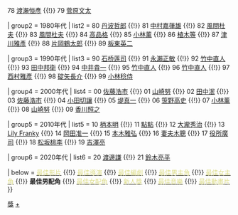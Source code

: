 {{Navbox
| name      = 日本電影學院獎最佳男配角
| title     = [[日本電影學院獎|<span style="color:#dd8;">日本電影學院獎</span>]][[日本電影學院獎最佳男配角獎|<span style="color:#dd8;">最佳男配角</font>]]
| basestyle = background-color:#815A2B;color:#dd8

| group1    = 1970年代
| list1     = 77 [[武田鐵矢]] {{!}} 78 [[渡瀨恒彥]] {{!}} 79 [[菅原文太]]

| group2    = 1980年代
| list2     = 80 [[丹波哲郎]] {{!}} 81 [[中村嘉葎雄]] {{!}} 82 [[風間杜夫]] {{!}} 83 [[風間杜夫]] {{!}} 84 [[高品格]] {{!}} 85 [[小林薰]] {{!}} 86 [[植木等]] {{!}} 87 [[津川雅彥]] {{!}} 88 [[片岡鶴太郎]] {{!}} 89 [[板東英二]]

| group3    = 1990年代
| list3     = 90 [[石桥莲司]] {{!}} 91 [[永瀨正敏]] {{!}} 92 [[竹中直人]] {{!}} 93 [[田中邦衛]] {{!}} 94 [[中井貴一]] {{!}} 95 [[竹中直人]] {{!}} 96 [[竹中直人]] {{!}} 97 [[西村雅彥]] {{!}} 98 [[碇矢長介]] {{!}} 99 [[小林稔侍]]

| group4    = 2000年代
| list4     = 00 [[佐藤浩市]] {{!}} 01 [[山崎努]] {{!}} 02 [[田中泯]] {{!}} 03 [[佐藤浩市]] {{!}} 04 [[小田切让|小田切讓]] {{!}} 05 [[堤真一]] {{!}} 06 [[笹野高史]] {{!}} 07 [[小林薰]] {{!}} 08 [[山崎努]] {{!}} 09 [[香川照之]]

| group5    = 2010年代
| list5     = 10 [[柄本明]] {{!}} 11 [[點點]] {{!}} 12 [[大瀧秀治]] {{!}} 13 [[中川雅也|Lily Franky]] {{!}} 14 [[岡田准一]] {{!}} 15 [[本木雅弘]] {{!}} 16 [[妻夫木聰]] {{!}} 17 [[役所廣司]] {{!}} 18 [[松坂桃李]] {{!}} 19 [[吉澤亮]]

| group6    = 2020年代
| list6     = 20 [[渡邊謙]] {{!}} 21 [[鈴木亮平]]

| below     = [[:Template:日本電影學院獎最佳影片|<span style="color:#dddd88;">最佳影片</span>]] {{!}} [[:Template:日本電影學院獎最佳導演|<span style="color:#dddd88;">最佳導演</span>]] {{!}} [[:Template:日本電影學院獎最佳編劇|<span style="color:#dddd88;">最佳編劇</span>]] {{!}} [[:Template:日本電影學院獎最佳男主角|<span style="color:#dddd88;">最佳男主角</span>]] {{!}} [[:Template:日本電影學院獎最佳女主角|<span style="color:#dddd88;">最佳女主角</span>]] {{!}} '''最佳男配角''' {{!}} [[:Template:日本電影學院獎最佳女配角|<span style="color:#dddd88;">最佳女配角</span>]] {{!}} [[:Template:日本電影學院獎新人獎|<span style="color:#dddd88;">新人獎</span>]] {{!}} [[:Template:日本電影學院獎最佳音樂|<span style="color:#dddd88;">最佳音樂</span>]] {{!}} [[:Template:日本電影學院獎最佳動畫片|<span style="color:#dddd88;">最佳動畫片</span>]]
}}<noinclude>
{{collapsible option}}
[[Category:日本電影學院獎模板|獎]]
[[Category:日本電影學院獎最佳男配角得主|+]]
</noinclude>